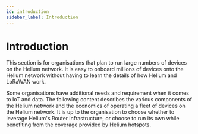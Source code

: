```yaml
---
id: introduction
sidebar_label: Introduction
---
```



# Introduction


This section is for organisations that plan to run large numbers of devices on the Helium network. It is easy to onboard 
millions of devices onto the Helium network without having to learn the details of how Helium and LoRaWAN work.

Some organisations have additional needs and requirement when it comes to IoT and data. The following content describes 
the various components of the Helium network and the economics of operating a fleet of devices on the Helium network. It 
is up to the organisation to choose whether to leverage Helium's Router infrastructure, or choose to run its own while 
benefiting from the coverage provided by Helium hotspots.
